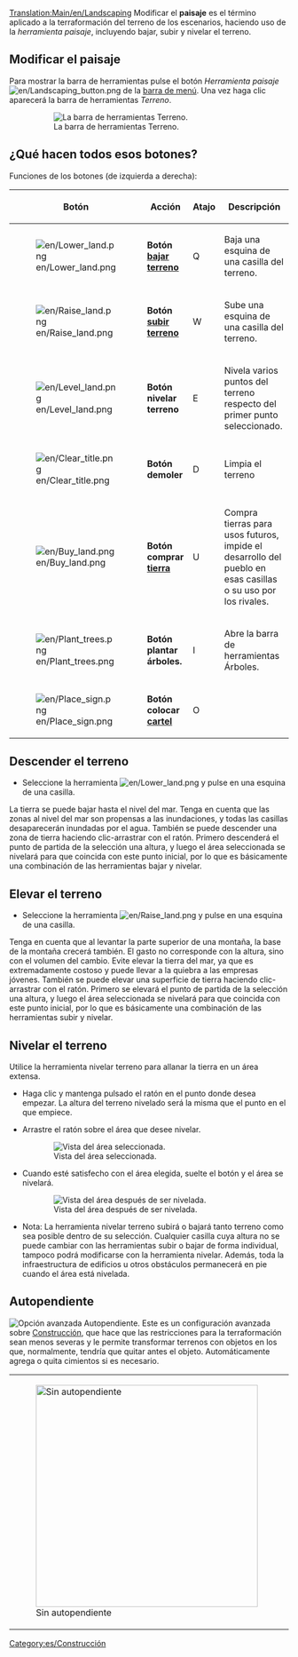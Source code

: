 [[Translation:Main/en/Landscaping]]{{es/Tutorial}}{{es/Tabla de contenido}}
Modificar el '''paisaje''' es el término aplicado a la terraformación del terreno de los escenarios, haciendo uso de la ''herramienta paisaje'', incluyendo bajar, subir y nivelar el terreno.

==Modificar el paisaje==
Para mostrar la barra de herramientas pulse el botón ''Herramienta paisaje'' [[File:en/Landscaping button.png]] de la [[Main/en/Interfaz del juego/Es#La barra de menú|barra de menú]]. Una vez haga clic aparecerá la barra de herramientas ''Terreno''.
:[[File:es/Landscaping toolbar.png|none|frame|La barra de herramientas Terreno.]]

==¿Qué hacen todos esos botones?==
Funciones de los botones (de izquierda a derecha):
{| {{en/Wikitable}}
|- style="background:#efefef"
!width='46'|Botón
!width='150'|Acción
!Atajo
!Descripción
|-
|[[File:en/Lower land.png]]
|'''Botón [[Main/es/Bajar terreno|bajar terreno]]'''
|Q
|Baja una esquina de una casilla del terreno.
|-
|[[File:en/Raise land.png]]
|'''Botón [[Main/es/Subir terreno|subir terreno]]'''
|W
|Sube una esquina de una casilla del terreno.
|-
|[[File:en/Level land.png]]
|'''Botón nivelar terreno'''
|E
|Nivela varios puntos del terreno respecto del primer punto seleccionado.
|-
|[[File:en/Clear title.png]]
|'''Botón demoler'''
|D
|Limpia el terreno
|-
|[[File:en/Buy land.png]]
|'''Botón comprar [[Main/es/Tierra|tierra]]'''
|U
|Compra tierras para usos futuros, impide el desarrollo del pueblo en esas casillas o su uso por los rivales.
|-
|[[File:en/Plant trees.png]]
|'''Botón plantar árboles.'''
|I
|Abre la barra de herramientas Árboles.
|-
|[[File:en/Place sign.png]]
|'''Botón colocar [[Main/es/Cartel|cartel]]'''
|O
|
|}

==Descender el terreno==
* Seleccione la herramienta [[File:en/Lower land.png]] y pulse en una esquina de una casilla.

La tierra se puede bajar hasta el nivel del mar. Tenga en cuenta que las zonas al nivel del mar son propensas a las inundaciones, y todas las casillas desaparecerán inundadas por el agua.
También se puede descender una zona de tierra haciendo clic-arrastrar con el ratón. Primero descenderá el punto de partida de la selección una altura, y luego el área seleccionada se nivelará para que coincida con este punto inicial, por lo que es básicamente una combinación de las herramientas bajar y nivelar.

==Elevar el terreno==
* Seleccione la herramienta [[File:en/Raise land.png]] y pulse en una esquina de una casilla.

Tenga en cuenta que al levantar la parte superior de una montaña, la base de la montaña crecerá también. El gasto no corresponde con la altura, sino con el volumen del cambio. Evite elevar la tierra del mar, ya que es extremadamente costoso y puede llevar a la quiebra a las empresas jóvenes.
También se puede elevar una superficie de tierra haciendo clic-arrastrar con el ratón. Primero se elevará el punto de partida de la selección una altura, y luego el área seleccionada se nivelará para que coincida con este punto inicial, por lo que es básicamente una combinación de las herramientas subir y nivelar.

==Nivelar el terreno==
Utilice la herramienta nivelar terreno para allanar la tierra en un área extensa.

* Haga clic y mantenga pulsado el ratón en el punto donde desea empezar. La altura del terreno nivelado será la misma que el punto en el que empiece.

* Arrastre el ratón sobre el área que desee nivelar.
:[[File:en/Level land before.png|center|none|frame|Vista del área seleccionada.]]

* Cuando esté satisfecho con el área elegida, suelte el botón y el área se nivelará.
:[[File:en/Level land after.png|center|none|frame|Vista del área después de ser nivelada.]]

* Nota: La herramienta nivelar terreno subirá o bajará tanto terreno como sea posible dentro de su selección. Cualquier casilla cuya altura no se puede cambiar con las herramientas subir o bajar de forma individual, tampoco podrá modificarse con la herramienta nivelar. Además, toda la infraestructura de edificios u otros obstáculos permanecerá en pie cuando el área está nivelada.

==Autopendiente==
[[File:es/Autoslope.png|right|frame|Opción avanzada ''Autopendiente''.]]
Este es un configuración avanzada sobre [[Main/es/Construcción|Construcción]], que hace que las restricciones para la terraformación sean menos severas y le permite transformar terrenos con objetos en los que, normalmente, tendría que quitar antes el objeto. Automáticamente agrega o quita cimientos si es necesario.
{|
|[[File:es/Terraformoff.png|none|thumb|400px|Sin autopendiente]]
|[[File:en/Terraformon.png|none|thumb|400px|Con autopendiente]]
|}

{{es/Disponibilidad|0.6}}

[[Category:es/Construcción]]